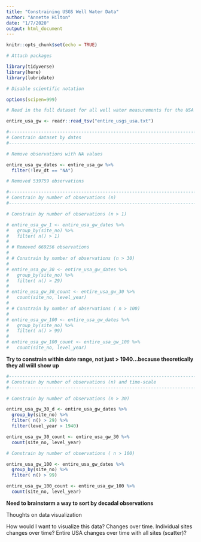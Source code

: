 ```yaml
---
title: "Constraining USGS Well Water Data"
author: "Annette Hilton"
date: "1/7/2020"
output: html_document
---
```


```r
knitr::opts_chunk$set(echo = TRUE)
```

```r
# Attach packages

library(tidyverse)
library(here)
library(lubridate)

# Disable scientific notation 

options(scipen=999)

```

```r

# Read in the full dataset for all well water measurements for the USA 

entire_usa_gw <- readr::read_tsv("entire_usgs_usa.txt")

```

```r
#----------------------------------------------------------------------------------------------------------
# Constrain dataset by dates 
#----------------------------------------------------------------------------------------------------------

# Remove observations with NA values 

entire_usa_gw_dates <- entire_usa_gw %>% 
  filter(!lev_dt == "NA")

# Removed 539759 observations


```

```r
#--------------------------------------------------------------------------------------------------------
# Constrain by number of observations (n) 
#--------------------------------------------------------------------------------------------------------

# Constrain by number of observations (n > 1) 

# entire_usa_gw_1 <- entire_usa_gw_dates %>% 
#   group_by(site_no) %>% 
#   filter( n() > 1)
# 
# # Removed 669256 observations 
# 
# # Constrain by number of observations (n > 30) 
# 
# entire_usa_gw_30 <- entire_usa_gw_dates %>% 
#   group_by(site_no) %>% 
#   filter( n() > 29)
# 
# entire_usa_gw_30_count <- entire_usa_gw_30 %>% 
#   count(site_no, level_year)
# 
# # Constrain by number of observations ( n > 100) 
# 
# entire_usa_gw_100 <- entire_usa_gw_dates %>% 
#   group_by(site_no) %>% 
#   filter( n() > 99) 
# 
# entire_usa_gw_100_count <- entire_usa_gw_100 %>% 
#   count(site_no, level_year)
```

**Try to constrain within date range, not just > 1940...because theoretically they all wiill show up** 

```r
#--------------------------------------------------------------------------------------------------------
# Constrain by number of observations (n) and time-scale 
#--------------------------------------------------------------------------------------------------------

# Constrain by number of observations (n > 30) 

entire_usa_gw_30_d <- entire_usa_gw_dates %>% 
  group_by(site_no) %>% 
  filter( n() > 29) %>% 
  filter(level_year > 1940)

entire_usa_gw_30_count <- entire_usa_gw_30 %>% 
  count(site_no, level_year)

# Constrain by number of observations ( n > 100) 

entire_usa_gw_100 <- entire_usa_gw_dates %>% 
  group_by(site_no) %>% 
  filter( n() > 99) 

entire_usa_gw_100_count <- entire_usa_gw_100 %>% 
  count(site_no, level_year)
```


**Need to brainstorm a way to sort by decadal observations**

Thoughts on data visualization 

How would I want to visualize this data? 
Changes over time. Individual sites changes over time? Entire USA changes over time with all sites (scatter)? 